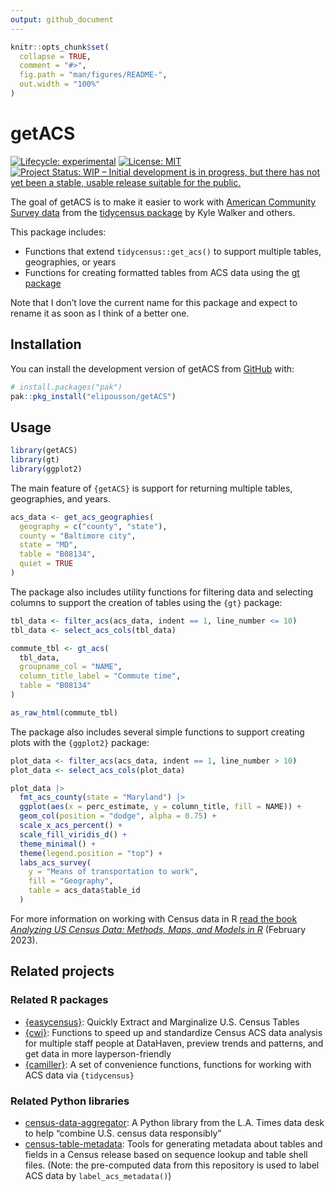 ```yaml
---
output: github_document
---
```


<!-- README.md is generated from README.Rmd. Please edit that file -->

```r
knitr::opts_chunk$set(
  collapse = TRUE,
  comment = "#>",
  fig.path = "man/figures/README-",
  out.width = "100%"
)
```

# getACS

<!-- badges: start -->

[![Lifecycle: experimental](https://img.shields.io/badge/lifecycle-experimental-orange.svg)](https://lifecycle.r-lib.org/articles/stages.html#experimental) [![License: MIT](https://img.shields.io/badge/License-MIT-yellow.svg)](https://opensource.org/licenses/MIT) [![Project Status: WIP -- Initial development is in progress, but there has not yet been a stable, usable release suitable for the public.](https://www.repostatus.org/badges/latest/wip.svg)](https://www.repostatus.org/#wip)

<!-- badges: end -->

The goal of getACS is to make it easier to work with [American Community Survey data](https://www.census.gov/programs-surveys/acs) from the [tidycensus package](https://walker-data.com/tidycensus/) by Kyle Walker and others.

This package includes:

-   Functions that extend `tidycensus::get_acs()` to support multiple tables, geographies, or years
-   Functions for creating formatted tables from ACS data using the [gt package](https://gt.rstudio.com/)

Note that I don't love the current name for this package and expect to rename it as soon as I think of a better one.

## Installation

You can install the development version of getACS from [GitHub](https://github.com/) with:

``` r
# install.packages("pak")
pak::pkg_install("elipousson/getACS")
```

## Usage

```r
library(getACS)
library(gt)
library(ggplot2)
```

The main feature of `{getACS}` is support for returning multiple tables, geographies, and years.

```r
acs_data <- get_acs_geographies(
  geography = c("county", "state"),
  county = "Baltimore city",
  state = "MD",
  table = "B08134",
  quiet = TRUE
)
```

The package also includes utility functions for filtering data and selecting columns to support the creation of tables using the `{gt}` package:

```r
tbl_data <- filter_acs(acs_data, indent == 1, line_number <= 10)
tbl_data <- select_acs_cols(tbl_data)

commute_tbl <- gt_acs(
  tbl_data,
  groupname_col = "NAME",
  column_title_label = "Commute time",
  table = "B08134"
)

as_raw_html(commute_tbl)
```

The package also includes several simple functions to support creating plots with the `{ggplot2}` package:

```r
plot_data <- filter_acs(acs_data, indent == 1, line_number > 10)
plot_data <- select_acs_cols(plot_data)

plot_data |>
  fmt_acs_county(state = "Maryland") |>
  ggplot(aes(x = perc_estimate, y = column_title, fill = NAME)) +
  geom_col(position = "dodge", alpha = 0.75) +
  scale_x_acs_percent() +
  scale_fill_viridis_d() +
  theme_minimal() +
  theme(legend.position = "top") +
  labs_acs_survey(
    y = "Means of transportation to work",
    fill = "Geography",
    table = acs_data$table_id
  )
```

For more information on working with Census data in R [read the book *Analyzing US Census Data: Methods, Maps, and Models in R*](https://walker-data.com/census-r) (February 2023).

## Related projects

### Related R packages

-   [{easycensus}](https://github.com/CoryMcCartan/easycensus): Quickly Extract and Marginalize U.S. Census Tables
-   [{cwi}](https://ct-data-haven.github.io/cwi/): Functions to speed up and standardize Census ACS data analysis for multiple staff people at DataHaven, preview trends and patterns, and get data in more layperson-friendly
-   [{camiller}](https://camille-s.github.io/camiller/): A set of convenience functions, functions for working with ACS data via `{tidycensus}`

### Related Python libraries

- [census-data-aggregator](https://github.com/datadesk/census-data-aggregator): A Python library from the L.A. Times data desk to help "combine U.S. census data responsibly"
- [census-table-metadata](https://github.com/censusreporter/census-table-metadata): Tools for generating metadata about tables and fields in a Census release based on sequence lookup and table shell files. (Note: the pre-computed data from this repository is used to label ACS data by `label_acs_metadata()`)
